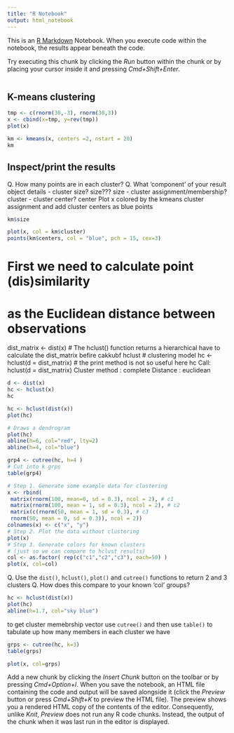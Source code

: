 ```yaml
---
title: "R Notebook"
output: html_notebook
---
```


This is an [R Markdown](http://rmarkdown.rstudio.com) Notebook. When you execute code within the notebook, the results appear beneath the code. 

Try executing this chunk by clicking the *Run* button within the chunk or by placing your cursor inside it and pressing *Cmd+Shift+Enter*. 

```r

```


## K-means clustering 
```r
tmp <- c(rnorm(30,-3), rnorm(30,3))
x <- cbind(x=tmp, y=rev(tmp))
plot(x)
```
```r
km <- kmeans(x, centers =2, nstart = 20) 
km
```
## Inspect/print the results
Q. How many points are in each cluster?
Q. What ‘component’ of your result object details
 - cluster size? size??? size 
 - cluster assignment/membership? cluster
 - cluster center? center 
Plot x colored by the kmeans cluster assignment and
 add cluster centers as blue points
```r
km$size
```
```r
plot(x, col = km$cluster)
points(km$centers, col = "blue", pch = 15, cex=3) 
```

# First we need to calculate point (dis)similarity
# as the Euclidean distance between observations
dist_matrix <- dist(x)
# The hclust() function returns a hierarchical
have to calculate the dist_matrix befire cakkubf hclust 
# clustering model
hc <- hclust(d = dist_matrix)
# the print method is not so useful here
hc
Call:
hclust(d = dist_matrix)
Cluster method : complete
Distance : euclidean

```r
d <- dist(x)
hc <- hclust(x)
hc
```
```r
hc <- hclust(dist(x))
plot(hc)
```
```r
# Draws a dendrogram
plot(hc)
abline(h=6, col="red", lty=2)
abline(h=4, col="blue")
```


```r
grp4 <- cutree(hc, h=4 ) 
# Cut into k grps
table(grp4)

```

```r
# Step 1. Generate some example data for clustering
x <- rbind(
 matrix(rnorm(100, mean=0, sd = 0.3), ncol = 2), # c1
 matrix(rnorm(100, mean = 1, sd = 0.3), ncol = 2), # c2
 matrix(c(rnorm(50, mean = 1, sd = 0.3), # c3
 rnorm(50, mean = 0, sd = 0.3)), ncol = 2))
colnames(x) <- c("x", "y")
# Step 2. Plot the data without clustering
plot(x)
# Step 3. Generate colors for known clusters
# (just so we can compare to hclust results)
col <- as.factor( rep(c("c1","c2","c3"), each=50) )
plot(x, col=col)
```
Q. Use the `dist()`, `hclust()`, `plot()` and `cutree()`
 functions to return 2 and 3 clusters
Q. How does this compare to your known 'col' groups?
```r
hc <- hclust(dist(x))
plot(hc)
abline(h=1.7, col="sky blue")
```
to get cluster memebrship vector use `cutree()` and then use `table()` to tabulate up how many members in each cluster we have 
```r
grps <- cutree(hc, k=3)
table(grps)
```
```r
plot(x, col=grps)
```


Add a new chunk by clicking the *Insert Chunk* button on the toolbar or by pressing *Cmd+Option+I*.
When you save the notebook, an HTML file containing the code and output will be saved alongside it (click the *Preview* button or press *Cmd+Shift+K* to preview the HTML file). 
The preview shows you a rendered HTML copy of the contents of the editor. Consequently, unlike *Knit*, *Preview* does not run any R code chunks. Instead, the output of the chunk when it was last run in the editor is displayed.

